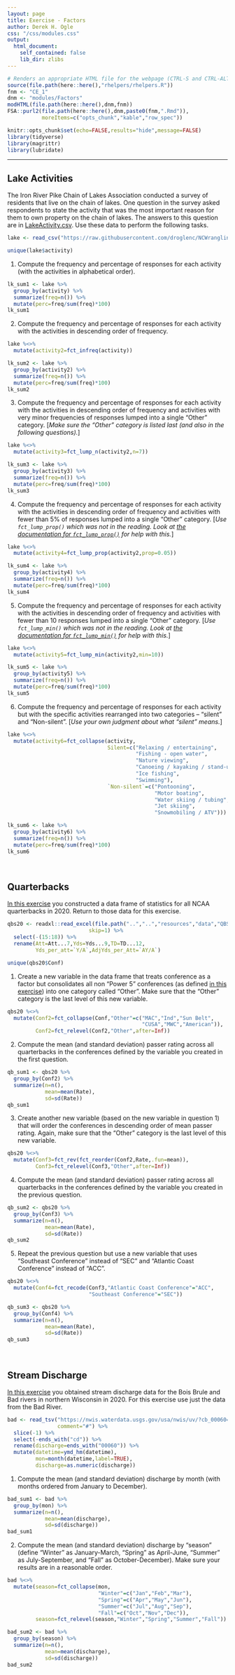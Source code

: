 ```yaml
---
layout: page
title: Exercise - Factors
author: Derek H. Ogle
css: "/css/modules.css"
output:
  html_document:
    self_contained: false
    lib_dir: zlibs
---
```


```r
# Renders an appropriate HTML file for the webpage (CTRL-S and CTRL-ALT-R)
source(file.path(here::here(),"rhelpers/rhelpers.R"))
fnm <- "CE_1"
dnm <- "modules/Factors"
modHTML(file.path(here::here(),dnm,fnm))
FSA::purl2(file.path(here::here(),dnm,paste0(fnm,".Rmd")),
           moreItems=c("opts_chunk","kable","row_spec"))
```
```r
knitr::opts_chunk$set(echo=FALSE,results="hide",message=FALSE)
library(tidyverse)
library(magrittr)
library(lubridate)
```

----

## Lake Activities
The Iron River Pike Chain of Lakes Association conducted a survey of residents that live on the chain of lakes. One question in the survey asked respondents to state the activity that was the most important reason for them to own property on the chain of lakes. The answers to this question are in [LakeActivity.csv](https://raw.githubusercontent.com/droglenc/NCWrangling/main/resources/data/LakeActivity.csv). Use these data to perform the following tasks.

```r
lake <- read_csv("https://raw.githubusercontent.com/droglenc/NCWrangling/main/resources/data/LakeActivity.csv")

unique(lake$activity)
```

1. Compute the frequency and percentage of responses for each activity (with the activities in alphabetical order).

```r
lk_sum1 <- lake %>%
  group_by(activity) %>%
  summarize(freq=n()) %>%
  mutate(perc=freq/sum(freq)*100)
lk_sum1
```

2. Compute the frequency and percentage of responses for each activity with the activities in descending order of frequency.

```r
lake %<>% 
  mutate(activity2=fct_infreq(activity))

lk_sum2 <- lake %>%
  group_by(activity2) %>%
  summarize(freq=n()) %>%
  mutate(perc=freq/sum(freq)*100)
lk_sum2
```

3. Compute the frequency and percentage of responses for each activity with the activities in descending order of frequency and activities with very minor frequencies of responses lumped into a single "Other" category. [*Make sure the "Other" category is listed last (and also in the following questions).*]

```r
lake %<>% 
  mutate(activity3=fct_lump_n(activity2,n=7))

lk_sum3 <- lake %>%
  group_by(activity3) %>%
  summarize(freq=n()) %>%
  mutate(perc=freq/sum(freq)*100)
lk_sum3
```

4. Compute the frequency and percentage of responses for each activity with the activities in descending order of frequency and activities with fewer than 5% of responses lumped into a single "Other" category. [*Use `fct_lump_prop()` which was not in the reading. Look at [the documentation for `fct_lump_prop()`](https://forcats.tidyverse.org/reference/fct_lump.html) for help with this.*]

```r
lake %<>% 
  mutate(activity4=fct_lump_prop(activity2,prop=0.05))

lk_sum4 <- lake %>%
  group_by(activity4) %>%
  summarize(freq=n()) %>%
  mutate(perc=freq/sum(freq)*100)
lk_sum4
```

5. Compute the frequency and percentage of responses for each activity with the activities in descending order of frequency and activities with fewer than 10 responses lumped into a single "Other" category. [*Use `fct_lump_min()` which was not in the reading. Look at [the documentation for `fct_lump_min()`](https://forcats.tidyverse.org/reference/fct_lump.html) for help with this.*]

```r
lake %<>% 
  mutate(activity5=fct_lump_min(activity2,min=10))

lk_sum5 <- lake %>%
  group_by(activity5) %>%
  summarize(freq=n()) %>%
  mutate(perc=freq/sum(freq)*100)
lk_sum5
```

6. Compute the frequency and percentage of responses for each activity but with the specific activities rearranged into two categories -- "silent" and "Non-silent". [*Use your own judgment about what "silent" means.*]

```r
lake %<>% 
  mutate(activity6=fct_collapse(activity,
                                Silent=c("Relaxing / entertaining",
                                         "Fishing - open water",
                                         "Nature viewing",
                                         "Canoeing / kayaking / stand-up paddleboard",
                                         "Ice fishing",
                                         "Swimming"),
                                `Non-silent`=c("Pontooning",
                                               "Motor boating",
                                               "Water skiing / tubing",
                                               "Jet skiing",
                                               "Snowmobiling / ATV")))

lk_sum6 <- lake %>%
  group_by(activity6) %>%
  summarize(freq=n()) %>%
  mutate(perc=freq/sum(freq)*100)
lk_sum6
```

&nbsp;

## Quarterbacks
[In this exercise](../wrangle-rows/CE_1.html#quarterbacks-i) you constructed a data frame of statistics for all NCAA quarterbacks in 2020. Return to those data for this exercise. 

```r
qbs20 <- readxl::read_excel(file.path("..","..","resources","data","QBS_2020.xlsx"),
                          skip=1) %>%
  select(-(15:18)) %>%
  rename(Att=Att...7,Yds=Yds...9,TD=TD...12,
         Yds_per_att=`Y/A`,AdjYds_per_Att=`AY/A`)

unique(qbs20$Conf)
```

1. Create a new variable in the data frame that treats conference as a factor but consolidates all non "Power 5" conferences (as defined [in this exercise](../wrangle-rows/CE_1.html#quarterbacks-i)) into one category called "Other". Make sure that the "Other" category is the last level of this new variable.

```r
qbs20 %<>%
  mutate(Conf2=fct_collapse(Conf,"Other"=c("MAC","Ind","Sun Belt",
                                           "CUSA","MWC","American")),
         Conf2=fct_relevel(Conf2,"Other",after=Inf))
```

2. Compute the mean (and standard deviation) passer rating across all quarterbacks in the conferences defined by the variable you created in the first question.

```r
qb_sum1 <- qbs20 %>%
  group_by(Conf2) %>%
  summarize(n=n(),
            mean=mean(Rate),
            sd=sd(Rate))
qb_sum1
```

3. Create another new variable (based on the new variable in question 1) that will order the conferences in descending order of mean passer rating. Again, make sure that the "Other" category is the last level of this new variable.

```r
qbs20 %<>%
  mutate(Conf3=fct_rev(fct_reorder(Conf2,Rate,.fun=mean)),
         Conf3=fct_relevel(Conf3,"Other",after=Inf))
```

4. Compute the mean (and standard deviation) passer rating across all quarterbacks in the conferences defined by the variable you created in the previous question.

```r
qb_sum2 <- qbs20 %>%
  group_by(Conf3) %>%
  summarize(n=n(),
            mean=mean(Rate),
            sd=sd(Rate))
qb_sum2
```

5. Repeat the previous question but use a new variable that uses "Southeast Conference" instead of "SEC" and "Atlantic Coast Conference" instead of "ACC".

```r
qbs20 %<>%
  mutate(Conf4=fct_recode(Conf3,"Atlantic Coast Conference"="ACC",
                          "Southeast Conference"="SEC"))

qb_sum3 <- qbs20 %>%
  group_by(Conf4) %>%
  summarize(n=n(),
            mean=mean(Rate),
            sd=sd(Rate))
qb_sum3
```

&nbsp;

## Stream Discharge
[In this exercise](../Dates-Times/CE_1.html#stream-discharge) you obtained stream discharge data for the Bois Brule and Bad rivers in northern Wisconsin in 2020. For this exercise use just the data from the Bad River. 

```r
bad <- read_tsv("https://nwis.waterdata.usgs.gov/usa/nwis/uv/?cb_00060=on&format=rdb&site_no=04027000&period=&begin_date=2020-01-01&end_date=2020-12-31",
                comment="#") %>%
  slice(-1) %>%
  select(-ends_with("cd")) %>%
  rename(discharge=ends_with("00060")) %>%
  mutate(datetime=ymd_hm(datetime),
         mon=month(datetime,label=TRUE),
         discharge=as.numeric(discharge))
```

1. Compute the mean (and standard deviation) discharge by month (with months ordered from January to December).

```r
bad_sum1 <- bad %>%
  group_by(mon) %>%
  summarize(n=n(),
            mean=mean(discharge),
            sd=sd(discharge))
bad_sum1 
```

2. Compute the mean (and standard deviation) discharge by "season" (define "Winter" as January-March, "Spring" as April-June, "Summer" as July-September, and "Fall" as October-December). Make sure your results are in a reasonable order.

```r
bad %<>%
  mutate(season=fct_collapse(mon,
                             "Winter"=c("Jan","Feb","Mar"),
                             "Spring"=c("Apr","May","Jun"),
                             "Summer"=c("Jul","Aug","Sep"),
                             "Fall"=c("Oct","Nov","Dec")),
         season=fct_relevel(season,"Winter","Spring","Summer","Fall"))

bad_sum2 <- bad %>%
  group_by(season) %>%
  summarize(n=n(),
            mean=mean(discharge),
            sd=sd(discharge))
bad_sum2
```
